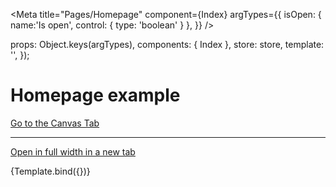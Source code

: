

<Meta
  title="Pages/Homepage"
  component={Index}
  argTypes={{
    isOpen: { name:'Is open', control: { type: 'boolean' } },
  }}
/>

  props: Object.keys(argTypes),
  components: { Index },
  store: store,
  template: '<Index />',
});

# Homepage example

<a href="?path=/story/pages-homepage--example">Go to the Canvas Tab</a>

---

<a href="?id=pages-homepage--example" target="_blank">Open in full width in a new tab</a>

<Canvas>
  <Story
    name="Example"
    args={{
      isOpen: false,
    }}
  >
    {Template.bind({})}
  </Story>
</Canvas>

